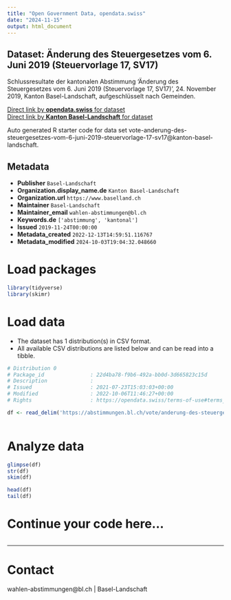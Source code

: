 ```yaml
---
title: "Open Government Data, opendata.swiss"
date: "2024-11-15"
output: html_document
---
```


## Dataset: Änderung des Steuergesetzes vom 6. Juni 2019 (Steuervorlage 17, SV17)

Schlussresultate der kantonalen Abstimmung 'Änderung des Steuergesetzes vom 6. Juni 2019 (Steuervorlage 17, SV17)', 24. November 2019, Kanton Basel-Landschaft, aufgeschlüsselt nach Gemeinden.

[Direct link by **opendata.swiss** for dataset](https://opendata.swiss/de/dataset/anderung-des-steuergesetzes-vom-6-juni-2019-steuervorlage-17-sv17)<br>
[Direct link by **Kanton Basel-Landschaft** for dataset](https://abstimmungen.bl.ch/vote/anderung-des-steuergesetzes-vom-6-juni-2019-steuervorlage-17-sv17/data)

Auto generated R starter code for data set vote-anderung-des-steuergesetzes-vom-6-juni-2019-steuervorlage-17-sv17@kanton-basel-landschaft.

## Metadata

- **Publisher** `Basel-Landschaft`
- **Organization.display_name.de** `Kanton Basel-Landschaft`
- **Organization.url** `https://www.baselland.ch`
- **Maintainer** `Basel-Landschaft`
- **Maintainer_email** `wahlen-abstimmungen@bl.ch`
- **Keywords.de** `['abstimmung', 'kantonal']`
- **Issued** `2019-11-24T00:00:00`
- **Metadata_created** `2022-12-13T14:59:51.116767`
- **Metadata_modified** `2024-10-03T19:04:32.048660`


# Load packages

```r

library(tidyverse)
library(skimr)

```

# Load data

-   The dataset has 1 distribution(s) in CSV format.
-   All available CSV distributions are listed below and can be read into a tibble.

```r

# Distribution 0
# Package_id               : 22d4ba78-f9b6-492a-bb0d-3d665823c15d
# Description              : 
# Issued                   : 2021-07-23T15:03:03+00:00
# Modified                 : 2022-10-06T11:46:27+00:00
# Rights                   : https://opendata.swiss/terms-of-use#terms_by

df <- read_delim('https://abstimmungen.bl.ch/vote/anderung-des-steuergesetzes-vom-6-juni-2019-steuervorlage-17-sv17/data-csv')



```

# Analyze data

```r

glimpse(df)
str(df)
skim(df)

head(df)
tail(df)

```

# Continue your code here...

```r

```

------------------------------------------------------------------------

# Contact

wahlen-abstimmungen@bl.ch | Basel-Landschaft
